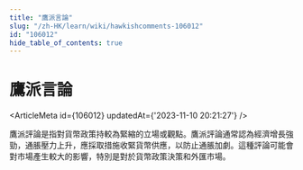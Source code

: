 ```yaml
---
title: "鷹派言論"
slug: "/zh-HK/learn/wiki/hawkishcomments-106012"
id: "106012"
hide_table_of_contents: true
---
```



<Breadcrumbs current="鷹派言論" />

# 鷹派言論

<ArticleMeta id={106012} updatedAt={'2023-11-10 20:21:27'} />
<div className='border-solid border-b border-t-0 my-4 border-[var(--ifm-color-gray-300)]' />

鷹派評論是指對貨幣政策持較為緊縮的立場或觀點。鷹派評論通常認為經濟增長強勁，通脹壓力上升，應採取措施收緊貨幣供應，以防止通脹加劇。這種評論可能會對市場產生較大的影響，特別是對於貨幣政策決策和外匯市場。
